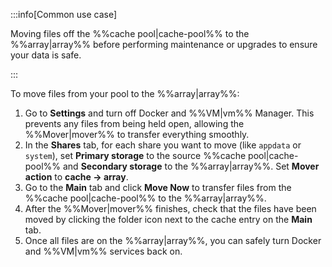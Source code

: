 :::info[Common use case]

Moving files off the %%cache pool|cache-pool%% to the %%array|array%% before performing maintenance or upgrades to ensure your data is safe.

:::

To move files from your pool to the %%array|array%%:

1. Go to **Settings** and turn off Docker and %%VM|vm%% Manager. This prevents any files from being held open, allowing the %%Mover|mover%% to transfer everything smoothly.
2. In the **Shares** tab, for each share you want to move (like `appdata` or `system`), set **Primary storage** to the source %%cache pool|cache-pool%% and **Secondary storage** to the %%array|array%%. Set **Mover action** to **cache → array**.
3. Go to the **Main** tab and click **Move Now** to transfer files from the %%cache pool|cache-pool%% to the %%array|array%%.
4. After the %%Mover|mover%% finishes, check that the files have been moved by clicking the folder icon next to the cache entry on the **Main** tab.
5. Once all files are on the %%array|array%%, you can safely turn Docker and %%VM|vm%% services back on.
